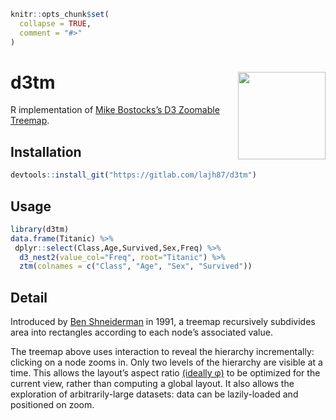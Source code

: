 ```r
knitr::opts_chunk$set(
  collapse = TRUE,
  comment = "#>"
)
```

# d3tm <img src="man/figures/logo.png" align="right" height=140/>

R implementation of [Mike Bostocks's D3 Zoomable Treemap](https://bost.ocks.org/mike/treemap/).  


## Installation

```r
devtools::install_git("https://gitlab.com/lajh87/d3tm")
```

## Usage

```r
library(d3tm)
data.frame(Titanic) %>%
 dplyr::select(Class,Age,Survived,Sex,Freq) %>%
  d3_nest2(value_col="Freq", root="Titanic") %>%
  ztm(colnames = c("Class", "Age", "Sex", "Survived"))

```

## Detail

Introduced by [Ben Shneiderman](http://www.cs.umd.edu/hcil/treemap-history/) 
in 1991, a treemap recursively subdivides area into rectangles according to each 
node’s associated value. 

The treemap above uses interaction to reveal the hierarchy incrementally: 
clicking on a node zooms in. Only two levels of the hierarchy are visible at a time. 
This allows the layout’s aspect ratio 
[(ideally φ)](https://en.wikipedia.org/wiki/Golden_ratio) 
to be optimized for the current view, rather than computing a global layout. 
It also allows the exploration of arbitrarily-large datasets: 
data can be lazily-loaded and positioned on zoom.
